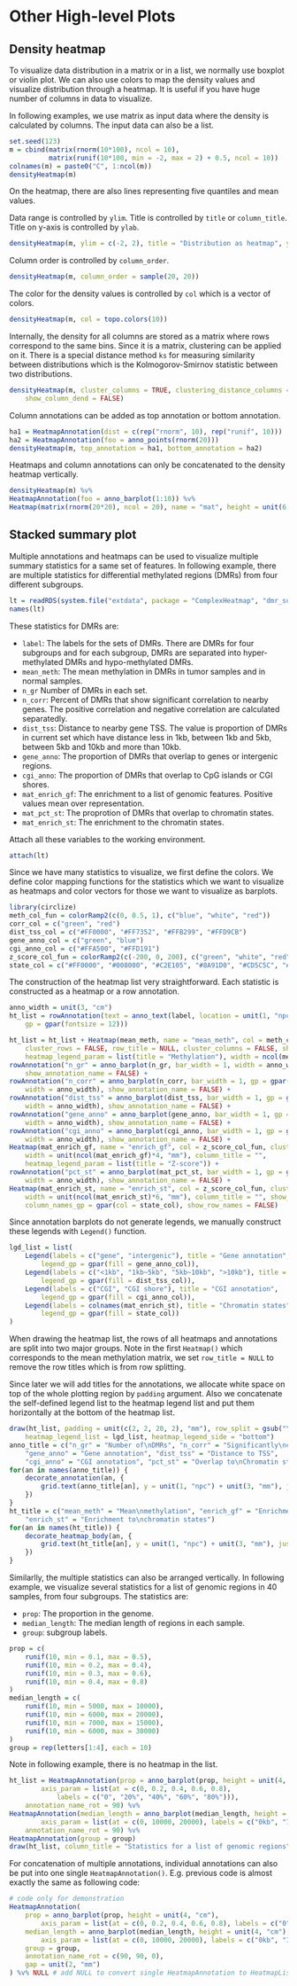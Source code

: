 
# Other High-level Plots {#other-high-level-plots}

## Density heatmap {#density-heatmap}

To visualize data distribution in a matrix or in a list, we normally use boxplot or violin plot. We
can also use colors to map the density values and visualize distribution through a
heatmap. It is useful if you have huge number of columns in data to visualize.

In following examples, we use matrix as input data where the density is calculated
by columns. The input data can also be a list.

```r
set.seed(123)
m = cbind(matrix(rnorm(10*100), ncol = 10),
	      matrix(runif(10*100, min = -2, max = 2) + 0.5, ncol = 10))
colnames(m) = paste0("C", 1:ncol(m))
densityHeatmap(m)
```

On the heatmap, there are also lines representing five quantiles and mean values.

Data range is controlled by `ylim`. Title is controlled by `title` or `column_title`. Title on y-axis
is controlled by `ylab`. 

```r
densityHeatmap(m, ylim = c(-2, 2), title = "Distribution as heatmap", ylab = "some values")
```

Column order is controlled by `column_order`.

```r
densityHeatmap(m, column_order = sample(20, 20))
```

The color for the density values is controlled by `col` which is a vector of colors.


```r
densityHeatmap(m, col = topo.colors(10))
```

Internally, the density for all columns are stored as a matrix where rows correspond to the same bins.
Since it is a matrix, clustering can be applied on it. There is a special distance method `ks` for
measuring similarity between distributions which is the Kolmogorov-Smirnov statistic between two
distributions.

```r
densityHeatmap(m, cluster_columns = TRUE, clustering_distance_columns = "ks", 
	show_column_dend = FALSE)
```

Column annotations can be added as top annotation or bottom annotation.

```r
ha1 = HeatmapAnnotation(dist = c(rep("rnorm", 10), rep("runif", 10)))
ha2 = HeatmapAnnotation(foo = anno_points(rnorm(20)))
densityHeatmap(m, top_annotation = ha1, bottom_annotation = ha2)
```

Heatmaps and column annotations can only be concatenated to the density heatmap vertically.

```r
densityHeatmap(m) %v%
HeatmapAnnotation(foo = anno_barplot(1:10)) %v%
Heatmap(matrix(rnorm(20*20), ncol = 20), name = "mat", height = unit(6, "cm"))
```

## Stacked summary plot {#stacked-summary-plot}

Multiple annotations and heatmaps can be used to visualize multiple summary statistics for a same
set of features. In following example, there are multiple statistics for differential methylated
regions (DMRs) from four different subgroups.

```r
lt = readRDS(system.file("extdata", package = "ComplexHeatmap", "dmr_summary.rds"))
names(lt)
```

These statistics for DMRs are:

- `label`: The labels for the sets of DMRs. There are DMRs for four subgroups and for each subgroup,
  DMRs are separated into hyper-methylated DMRs and hypo-methylated DMRs.
- `mean_meth`: The mean methylation in DMRs in tumor samples and in normal samples.
- `n_gr` Number of DMRs in each set.
- `n_corr`: Percent of DMRs that show significant correlation to nearby genes. The positive
  correlation and negative correlation are calculated separatedly.
- `dist_tss`: Distance to nearby gene TSS. The value is proportion of DMRs in current set which have
  distance less in 1kb, between 1kb and 5kb, between 5kb and 10kb and more than 10kb.
- `gene_anno`: The proportion of DMRs that overlap to genes or intergenic regions.
- `cgi_anno`: The proportion of DMRs that overlap to CpG islands or CGI shores.
- `mat_enrich_gf`: The enrichment to a list of genomic features. Positive values mean over representation.
- `mat_pct_st`: The proprotion of DMRs that overlap to chromatin states.
- `mat_enrich_st`: The enrichment to the chromatin states.

Attach all these variables to the working environment.

```r
attach(lt)
```

Since we have many statistics to visualize, we first define the colors. We define color mapping
functions for the statistics which we want to visualize as heatmaps and color vectors for those we
want to visualize as barplots.

```r
library(circlize)
meth_col_fun = colorRamp2(c(0, 0.5, 1), c("blue", "white", "red"))
corr_col = c("green", "red")
dist_tss_col = c("#FF0000", "#FF7352", "#FFB299", "#FFD9CB")
gene_anno_col = c("green", "blue")
cgi_anno_col = c("#FFA500", "#FFD191")
z_score_col_fun = colorRamp2(c(-200, 0, 200), c("green", "white", "red"))
state_col = c("#FF0000", "#008000", "#C2E105", "#8A91D0", "#CD5C5C", "#808080", "#000000")
```

The construction of the heatmap list very straightforward. Each statistic is constructed as a heatmap
or a row annotation.

```r
anno_width = unit(3, "cm")
ht_list = rowAnnotation(text = anno_text(label, location = unit(1, "npc"), just = "right", 
	gp = gpar(fontsize = 12)))

ht_list = ht_list + Heatmap(mean_meth, name = "mean_meth", col = meth_col_fun, 
	cluster_rows = FALSE, row_title = NULL, cluster_columns = FALSE, show_row_names = FALSE,
	heatmap_legend_param = list(title = "Methylation"), width = ncol(mean_meth)*unit(4, "mm")) +
rowAnnotation("n_gr" = anno_barplot(n_gr, bar_width = 1, width = anno_width), 
	show_annotation_name = FALSE) +
rowAnnotation("n_corr" = anno_barplot(n_corr, bar_width = 1, gp = gpar(fill = corr_col), 
	width = anno_width), show_annotation_name = FALSE) +
rowAnnotation("dist_tss" = anno_barplot(dist_tss, bar_width = 1, gp = gpar(fill = dist_tss_col), 
	width = anno_width), show_annotation_name = FALSE) +
rowAnnotation("gene_anno" = anno_barplot(gene_anno, bar_width = 1, gp = gpar(fill = gene_anno_col), 
	width = anno_width), show_annotation_name = FALSE) +
rowAnnotation("cgi_anno" = anno_barplot(cgi_anno, bar_width = 1, gp = gpar(fill = cgi_anno_col), 
	width = anno_width), show_annotation_name = FALSE) +
Heatmap(mat_enrich_gf, name = "enrich_gf", col = z_score_col_fun, cluster_columns = FALSE,
	width = unit(ncol(mat_enrich_gf)*4, "mm"), column_title = "",
	heatmap_legend_param = list(title = "Z-score")) +
rowAnnotation("pct_st" = anno_barplot(mat_pct_st, bar_width = 1, gp = gpar(fill = state_col), 
	width = anno_width), show_annotation_name = FALSE) +
Heatmap(mat_enrich_st, name = "enrich_st", col = z_score_col_fun, cluster_columns = FALSE, 
	width = unit(ncol(mat_enrich_st)*6, "mm"), column_title = "", show_heatmap_legend = FALSE,
	column_names_gp = gpar(col = state_col), show_row_names = FALSE)
```

Since annotation barplots do not generate legends, we manually construct these legends
with `Legend()` function.

```r
lgd_list = list(
	Legend(labels = c("gene", "intergenic"), title = "Gene annotation", 
		legend_gp = gpar(fill = gene_anno_col)),
	Legend(labels = c("<1kb", "1kb~5kb", "5kb~10kb", ">10kb"), title = "Distance to TSS", 
		legend_gp = gpar(fill = dist_tss_col)),
	Legend(labels = c("CGI", "CGI shore"), title = "CGI annotation", 
		legend_gp = gpar(fill = cgi_anno_col)),
	Legend(labels = colnames(mat_enrich_st), title = "Chromatin states", 
		legend_gp = gpar(fill = state_col))
)
```

When drawing the heatmap list, the rows of all heatmaps and annotations are split into two major
groups. Note in the first `Heatmap()` which corresponds to the mean methylation matrix, we set
`row_title = NULL` to remove the row titles which is from row splitting.

Since later we will add titles for the annotations, we allocate white space on top of the whole
plotting region by `padding` argument. Also we concatenate the self-defined legend list to the
heatmap legend list and put them horizontally at the bottom of the heatmap list.

```r
draw(ht_list, padding = unit(c(2, 2, 20, 2), "mm"), row_split = gsub("\\d+$", "", label), 
	heatmap_legend_list = lgd_list, heatmap_legend_side = "bottom")
anno_title = c("n_gr" = "Number of\nDMRs", "n_corr" = "Significantly\ncorrelated genes",
	"gene_anno" = "Gene annotation", "dist_tss" = "Distance to TSS",
	"cgi_anno" = "CGI annotation", "pct_st" = "Overlap to\nChromatin states")
for(an in names(anno_title)) {
    decorate_annotation(an, {
        grid.text(anno_title[an], y = unit(1, "npc") + unit(3, "mm"), just = "bottom")
    })
}
ht_title = c("mean_meth" = "Mean\nmethylation", "enrich_gf" = "Enrichment to\ngenomic features",
	"enrich_st" = "Enrichment to\nchromatin states")
for(an in names(ht_title)) {
    decorate_heatmap_body(an, {
        grid.text(ht_title[an], y = unit(1, "npc") + unit(3, "mm"), just = "bottom")
    })
}
```

Similarlly, the multiple statistics can also be arranged vertically.
In following example, we visualize several statistics for a list of genomic regions in 40 samples,
from four subgroups. The statistics are:

- `prop`: The proportion in the genome.
- `median_length`: The median length of regions in each sample.
- `group`: subgroup labels.

```r
prop = c(
	runif(10, min = 0.1, max = 0.5),
	runif(10, min = 0.2, max = 0.4),
	runif(10, min = 0.3, max = 0.6),
	runif(10, min = 0.4, max = 0.8)
)
median_length = c(
	runif(10, min = 5000, max = 10000),
	runif(10, min = 6000, max = 20000),
	runif(10, min = 7000, max = 15000),
	runif(10, min = 6000, max = 30000)
)
group = rep(letters[1:4], each = 10)
```

Note in following example, there is no heatmap in the list.

```r
ht_list = HeatmapAnnotation(prop = anno_barplot(prop, height = unit(4, "cm"),
		axis_param = list(at = c(0, 0.2, 0.4, 0.6, 0.8), 
			labels = c("0", "20%", "40%", "60%", "80%"))),
	annotation_name_rot = 90) %v%
HeatmapAnnotation(median_length = anno_barplot(median_length, height = unit(4, "cm"),
		axis_param = list(at = c(0, 10000, 20000), labels = c("0kb", "10kb", "20kb"))),
	annotation_name_rot = 90) %v%
HeatmapAnnotation(group = group)
draw(ht_list, column_title = "Statistics for a list of genomic regions")
```

For concatenation of multiple annotations, individual annotations can also be put into one single
`HeatmapAnnotation()`. E.g. previous code is almost exactly the same as following code:

```r
# code only for demonstration
HeatmapAnnotation(
	prop = anno_barplot(prop, height = unit(4, "cm"),
		axis_param = list(at = c(0, 0.2, 0.4, 0.6, 0.8), labels = c("0", "20%", "40%", "60%", "80%"))),
	median_length = anno_barplot(median_length, height = unit(4, "cm"),
		axis_param = list(at = c(0, 10000, 20000), labels = c("0kb", "10kb", "20kb"))),
	group = group,
	annotation_name_rot = c(90, 90, 0),
	gap = unit(2, "mm")
) %v% NULL # add NULL to convert single HeatmapAnnotation to HeatmapList
```
